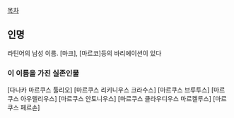 [[목차]]
== 인명 ==
라틴어의 남성 이름. [마크], [마르코]등의 바리에이션이 있다

=== 이 이름을 가진 실존인물 ===
[다나카 마르쿠스 툴리오]
[마르쿠스 리키니우스 크라수스]
[마르쿠스 브루투스]
[마르쿠스 아우렐리우스]
[마르쿠스 안토니우스]
[마르쿠스 클라우디우스 마르켈루스]
[마르쿠스 페르손]
